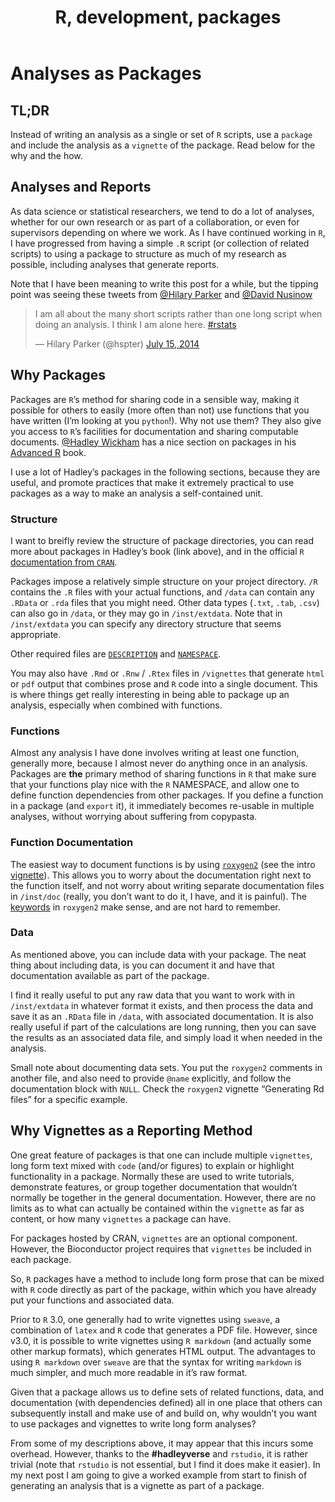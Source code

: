 % R, development, packages

# Analyses as Packages

## TL;DR

Instead of writing an analysis as a single or set of `R` scripts, use a `package` and include the analysis as a `vignette` of the package. Read below for the why and the how.

## Analyses and Reports

As data science or statistical researchers, we tend to do a lot of analyses, whether for our own research or as part of a collaboration, or even for supervisors depending on where we work. As I have continued working in `R`, I have progressed from having a simple `.R` script (or collection of related scripts) to using a package to structure as much of my research as possible, including analyses that generate reports. 

Note that I have been meaning to write this post for a while, but the tipping point was seeing these tweets from [@Hilary Parker](https://twitter.com/hspter) and [@David Nusinow](https://twitter.com/dnusinow)

<blockquote class="twitter-tweet" lang="en"><p>I am all about the many short scripts rather than one long script when doing an analysis. I think I am alone here. <a href="https://twitter.com/hashtag/rstats?src=hash">#rstats</a></p>&mdash; Hilary Parker (@hspter) <a href="https://twitter.com/hspter/statuses/489075887460339712">July 15, 2014</a></blockquote>
<script async src="//platform.twitter.com/widgets.js" charset="utf-8"></script>

## Why Packages

Packages are `R`'s method for sharing code in a sensible way, making it possible for others to easily (more often than not) use functions that you have written (I'm looking at you `python`!). Why not use them? They also give you access to `R`'s facilities for documentation and sharing computable documents. [@Hadley Wickham](https://twitter.com/hadleywickham) has a nice section on packages in his [Advanced R](http://adv-r.had.co.nz/Philosophy.html) book. 

I use a lot of Hadley's packages in the following sections, because they are useful, and promote practices that make it extremely practical to use packages as a way to make an analysis a self-contained unit.

### Structure

I want to breifly review the structure of package directories, you can read more about packages in Hadley's book (link above), and in the official `R` [documentation from `CRAN`](http://cran.r-project.org/doc/manuals/r-release/R-exts.html).

Packages impose a relatively simple structure on your project directory. `/R` contains the `.R` files with your actual functions, and `/data` can contain any `.RData` or `.rda` files that you might need. Other data types (`.txt`, `.tab`, `.csv`) can also go in `/data`, or they may go in `/inst/extdata`. Note that in `/inst/extdata` you can specify any directory structure that seems appropriate.

Other required files are [`DESCRIPTION`](http://cran.r-project.org/doc/manuals/r-release/R-exts.html#The-DESCRIPTION-file) and [`NAMESPACE`](http://cran.r-project.org/doc/manuals/r-release/R-exts.html#Package-namespaces).

You may also have `.Rmd` or `.Rnw` / `.Rtex` files in `/vignettes` that generate `html` or `pdf` output that combines prose and `R` code into a single document. This is where things get really interesting in being able to package up an analysis, especially when combined with functions.

### Functions

Almost any analysis I have done involves writing at least one function, generally more, because I almost never do anything once in an analysis. Packages are **the** primary method of sharing functions in `R` that make sure that your functions play nice with the `R` NAMESPACE, and allow one to define function dependencies from other packages. If you define a function in a package (and `export` it), it immediately becomes re-usable in multiple analyses, without worrying about suffering from copypasta.

### Function Documentation

The easiest way to document functions is by using [`roxygen2`](http://cran.r-project.org/web/packages/roxygen2/index.html) (see the intro [vignette](http://cran.r-project.org/web/packages/roxygen2/vignettes/roxygen2.html)). This allows you to worry about the documentation right next to the function itself, and not worry about writing separate documentation files in `/inst/doc` (really, you don't want to do it, I have, and it is painful). The [keywords](http://cran.r-project.org/web/packages/roxygen2/vignettes/rd.html) in `roxygen2` make sense, and are not hard to remember. 

### Data

As mentioned above, you can include data with your package. The neat thing about including data, is you can document it and have that documentation available as part of the package.

I find it really useful to put any raw data that you want to work with in `/inst/extdata` in whatever format it exists, and then process the data and save it as an `.RData` file in `/data`, with associated documentation. It is also really useful if part of the calculations are long running, then you can save the results as an associated data file, and simply load it when needed in the analysis.

Small note about documenting data sets. You put the `roxygen2` comments in another file, and also need to provide `@name` explicitly, and follow the documentation block with `NULL`. Check the `roxygen2` vignette "Generating Rd files" for a specific example.

## Why Vignettes as a Reporting Method

One great feature of packages is that one can include multiple `vignettes`, long form text mixed with `code` (and/or figures) to explain or highlight functionality in a package. Normally these are used to write tutorials, demonstrate features, or group together documentation that wouldn't normally be together in the general documentation. However, there are no limits as to what can actually be contained within the `vignette` as far as content, or how many `vignettes` a package can have. 

For packages hosted by CRAN, `vignettes` are an optional component. However, the Bioconductor project requires that `vignettes` be included in each package.

So, `R` packages have a method to include long form prose that can be mixed with `R` code directly as part of the package, within which you have already put your functions and associated data. 

Prior to `R` 3.0, one generally had to write vignettes using `sweave`, a combination of `latex` and `R` code that generates a PDF file. However, since v3.0, it is possible to write vignettes using `R markdown` (and actually some other markup formats), which generates HTML output. The advantages to using `R markdown` over `sweave` are that the syntax for writing `markdown` is much simpler, and much more readable in it's raw format. 

Given that a package allows us to define sets of related functions, data, and documentation (with dependencies defined) all in one place that others can subsequently install and make use of and build on, why wouldn't you want to use packages and vignettes to write long form analyses? 

From some of my descriptions above, it may appear that this incurs some overhead. However, thanks to the **#hadleyverse** and `rstudio`, it is rather trivial (note that `rstudio` is not essential, but I find it does make it easier). In my next post I am going to give a worked example from start to finish of generating an analysis that is a vignette as part of a package.